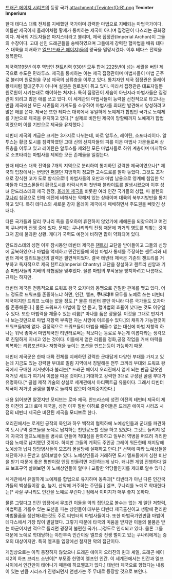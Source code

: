 [[드래곤 에이지 시리즈]]의 등장 국가
attachment:/Tevinter(DrB).png
'''Tevinter Imperium'''

한때 테다스 대륙 전체를 지배했던 국가이며 강력한 마법으로 지배되는 마법국가이다. 이름만 제국이지 올레이처럼 황제가 통치하는 제국이 아니며 집정관이 다스리는 공화정이다. 제국의 지도자들은 마지스터라고 불리며, 제국 집정관(Imperial Archon)이 그들의 수장이다. 고대 신인 드래곤들을 숭배하였으며 그들에게 강력한 혈마법을 배워 테다스 대륙을 지배하고 [[엘프(드래곤 에이지)]]들의 왕국을 멸망시켰다. 이후 테다스 전역을 정복한다.

제국력1195년 이후 역법인 챈트리력 930년 모두 합쳐 2225년이 넘는 세월을 버틴 제국으로 수도은 민라투스. 제국을 통치하는 이는 제국 집정관이며 마법사들이 마법 군주로 불리며 원로원을 구성 제국의 상류층을 이루고 있다. 통치자인 제국 집정관은 올레이 황제처럼 절대군주가 아니며 실권은 원로원이 쥐고 있다. 따라서 집정관은 대표자일뿐 원로원이 시키는대로 해야하는 처지다. 특히 집정관이 세습이 아닌지라 마법사들은 집정관이 되려고 많은 애를 쓰고 있다. 이 세계관의 마법사들이 능력을 선천적으로 타고나는 만큼 제국에선 모든 시민들의 가계도를 소유하여 마법사를 최대한 발견해서 양성하려고 많은 애를 쓴다. 제국은 또한 테다스 대륙에서 유일하게 노예제가 합법인 국가로 노예제를 기반으로 제국을 유지하고 있다.[* 실제로 비잔틴 제국이 망할때까지 노예제가 합법이였으며 이를 기반으로 제국을 유지했다.] 

티빈터 제국의 계급은 크게는 3가지로 나뉘는데, 바로 알투스, 레이탄, 소포타리이다. 알투스는 황금 도시를 침략하였던 고대 신의 선지자들의 피를 이은 마법사 가문들로써 상류층을 이루고 있고 레이탄은 알투스를 제외한 모든 마법사들로 하위 계층이며 마지막으로 소포타리는 마법사를 제외한 모든 존재들을 일컫는다. 

한때 테다스 대륙 전역을 7개의 지역으로 분리하여 통치하던 강력한 제국이였으나[* 제국의 입장에서는 변방인 [[퍼렐던]] 지방까지 정교한 고속도로를 깔아 놓았다. 그것도 조각으로 장식한 고가 도로 방식으로!!] 마법사들의 오만과 마법 남용으로 영계에 침입한 악마들과 다크스폰들이 황금도시를 타락시키며 첫번째 블라이트를 발생시켰으며 이후 성녀 안드라스테의 제국 원정, [[올레이 제국]]을 비롯한 여러 인간 국가들의 성립, 파 볼렌의 [[쿠나리]] 침공으로 인해 예전에 비해서는 약해져 있는 상태이며 대륙의 북부지방만을 통치하고 있다. 특히 테다스의 새로운 강자 올레이 제국에게 패배하면서 주도권을 빼앗긴 상태다. 

다른 국가들과 달리 쿠나리 족을 증오하여 휴전하지 않았기에 세헤론을 되찾으려고 여전히 쿠나리와 전쟁 중에 있다. 문제는 쿠나리와의 전쟁 때문에 과거의 영토를 되찾는 것이 그저 꿈에 불과한 상황. 게다가 국력도 예전에 비하면 많이 약화되어 있다.  

안드라스테의 성전 이후 잠시동안 테빈터 제국은 [[챈트리]] 교단을 받아들이고 그들의 신앙에 굴복하였으나 마법을 억제하고 민간인들에 의한 마법사 통제를 주장하는 챈트리와 테빈터 제국 엘리트들간의 알력은 필연적이었다. 결국 테빈터 제국은 기존의 챈트리를 거부하고 독자적으로 제국 챈트리(Imperial Chantry) 교단을 창설하고 챈트리 신앙과 기존 마법사들의 지배의 타협점을 맞추었다. 물론 마법의 부작용을 방지하려고 나름대로 규제는 하지만.

터빈터 제국은 전통적으로 드워프 왕국 오자마와 동맹으로 긴밀한 관계를 맺고 있다. 어느 정도로 드워프를 존중하느냐 하면, 인간, 엘프, '''쿠나리!!!''' 모두를 노예로 쓰는 터빈터 제국이지만 드워프 노예는 없을 정도.[* 물론 티빈터 뿐만 아니라 다른 국가들도 오자마를 존중해준다.] 물론 드워프가 마법에 잘 안 듣고, 혈마법의 효율이 낮다는 것도 이유일 수 있다. 또한 마법력을 채울수 있는 리륨[* 마나를 품은 광물질. 이것을 그대로 만지거나 보는것만으로 마법 저항력 부족한 자는 사망에 이르를수 있다.]의 채취가 가능한것이 드워프들밖에 없다. 결정적으로 드워프들이 마법을 배울수 없는 대신에 마법 저항력 하나는 워낙 좋아서 마법제국인 티빈터로써는 적보다는 동료로 두는게 이롭다라는 생각으로 친밀하게 지내고 있는 것이다. 이들에게 얻은 리륨을 정화,공정 작업을 거쳐 마력을 회복하는 리륨포션이나 저항력을 높이는 포션을 만드는등이 가능하기 때문.

터빈터 제국군은 한때 대륙 전체를 지배하던 강력한 군대답게 다양한 부대를 가지고 있는데 지금도 있는 강력한 부대로 밀림 지역에서 징발해온 전투 코끼리 부대와 드워프 왕국에서 구매한 저거넛이라 불리는[* 드래곤 에이지 오리진에서 얻게 되는 판금 갑옷인 저거넛 세트가 여기서 이름을 따온 것이다.] 거대하고 강력한 3대로 구성된 골렘 부대가 유명하다.[* 골렘 제작 기술의 상실로 세계관에서 아티팩트급 유물이다. 그래서 티빈터 제국이 저거넛 골렘을 함부로 놀리지 않으며 애지중지한다.]

내용 읽어보면 알겠지만 모티브는 로마 제국. 안드라스테 성전 이전의 테빈터 제국이 제정 이전의 고대 로마 제국을, 성전 이후 절반 이하로 줄어들은 드래곤 에이지 시리즈 시점의 테빈터 제국은 비잔틴 제국을 모티브로 한다. 

오리진에서는 로게인 공작의 묵인과 하우 백작의 협력하에 노예상인들과 군대를 파견하여 도시구역 엘프들을 노예로 납치하는 천인공노할 짓을 하고 있었다. 그것도 들키지 않게 자국의 엘프노예들을 병사로 만들어 적대심을 완화하고 일부러 역병을 퍼뜨려 격리한 다음 노예로 납치했던 것이다. 하지만 그들의 계획도 주인공 그레이 워든한테 저지당해 노예상과 납치 담당병사들이 모조리 몰살당해 실패하고 만다.[* 선택에 따라 노예상들을 처단하거나 돈받고 살려보낼수 있다. 노예상인들과 거래하면 도시 엘프들에게 심한 비난을 받기 때문에 좋은 평판이랑 엔딩 만들려면 처단하는게 낮다. 왜냐면 게임 진행하다 엘프 보호구역 살펴보면 이 노예상인들이 얼마나 교활한 악당들인지를 제대로 알수 있다.]

세계관에서 유일하게 노예제를 합법으로 유지하며 동족과[* 티빈터가 아닌 다른 인간국가들의 백성들이랑 숲, 늪지, 산악에 거주하는 주민들.] 엘프, 쿠나리를 노예로 학대한다는[* 사실 쿠나리도 인간을 노예로 부린다.] 점에서 이미지가 매우 좋지 못하다. 

물론 그렇다고 인간 입장에서 무조건 이들을 악의 집단으로 볼수는 없는 게 일단 저항력, 마법력을 기를수 있는 포션을 파는 상인들이 대부분 티빈터 제국출신이고 생활에 편리한 마법물품을 생산해내는것도 주로 티빈터의 마법사들이다. 또한 마법국가인만큼 마법이 테다스에서 가장 많이 발달했다. 그렇기 때문에 타국의 미움을 받지만 이들의 물품은 받는 아군이지만 적으로 돌리면 굉장히 불편한 국가(...)정도로 인식되고 있다. 물론 그들 때문에 노예로 학대당하는 야만부족 인간이랑 엘프랑 전쟁 벌이고 있는 쿠나리에게는 증오의 대상이지만. 특히 엘프들 입장에선 철저한 악의 집단이다.  

게임상으로는 아직 등장하지 않았으나 드래곤 에이지 오리진의 윈과 셰일, 드래곤 에이지2의 하프 브리드 소년이[* 부모중 한명이 엘프인 인간. 이 세계관에서는 인간과 엘프사이에서 인간만이 태어나기 때문에 하프엘프가 없다.] 테빈터 제국으로 향했다는 내용이 있는 만큼 시리즈가 진행되면서 언젠가는 주 무대로 등장할 것으로 보인다. 
